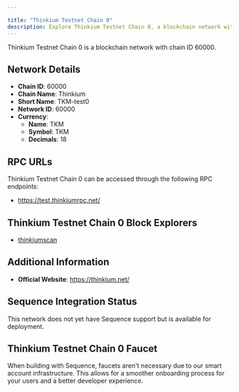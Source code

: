 ```yaml
---

title: "Thinkium Testnet Chain 0"
description: Explore Thinkium Testnet Chain 0, a blockchain network with chain ID 60000. Learn about its native currency, TKM, and how to interact with the network.
---
```




Thinkium Testnet Chain 0 is a blockchain network with chain ID 60000.

## Network Details

- **Chain ID**: 60000
- **Chain Name**: Thinkium
- **Short Name**: TKM-test0
- **Network ID**: 60000
- **Currency**: 
  - **Name**: TKM
  - **Symbol**: TKM
  - **Decimals**: 18

## RPC URLs

Thinkium Testnet Chain 0 can be accessed through the following RPC endpoints:

- https://test.thinkiumrpc.net/

## Thinkium Testnet Chain 0 Block Explorers

- [thinkiumscan](https://test0.thinkiumscan.net)

## Additional Information

- **Official Website**: https://thinkium.net/

## Sequence Integration Status

This network does not yet have Sequence support but is available for deployment.

## Thinkium Testnet Chain 0 Faucet

When building with Sequence, faucets aren't necessary due to our smart account infrastructure. This allows for a smoother onboarding process for your users and a better developer experience.
